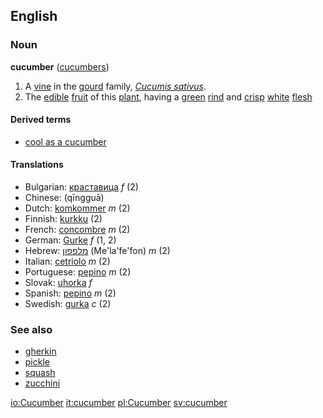 ==English==
===Noun===
'''cucumber''' ([[cucumbers]])
{{wikipedia}}

# A [[vine]] in the [[gourd]] family, ''[[Cucumis sativus]]''.
# The [[edible]] [[fruit]] of this [[plant]], having a [[green]] [[rind]] and [[crisp]] [[white]] [[flesh]]

====Derived terms====
*[[cool as a cucumber]]

====Translations====
*Bulgarian: [[краставица]] ''f'' (2)
*Chinese: (q&#299;nggu&#257;)
*Dutch: [[komkommer]] ''m'' (2)
*Finnish: [[kurkku]] (2)
*French: [[concombre]] ''m'' (2)
*German: [[Gurke]] ''f'' (1, 2)
*Hebrew: [[מלפפון]] (Me'la'fe'fon) ''m'' (2)
*Italian: [[cetriolo]] ''m'' (2)
*Portuguese: [[pepino#Portuguese|pepino]] ''m'' (2)
*Slovak: [[uhorka#Slovak|uhorka]] ''f''
*Spanish: [[pepino#Spanish|pepino]] ''m'' (2)
*Swedish: [[gurka]] ''c'' (2)

===See also===
*[[gherkin]]
*[[pickle]]
*[[squash]]
*[[zucchini]]

[[io:Cucumber]]
[[it:cucumber]]
[[pl:Cucumber]]
[[sv:cucumber]]